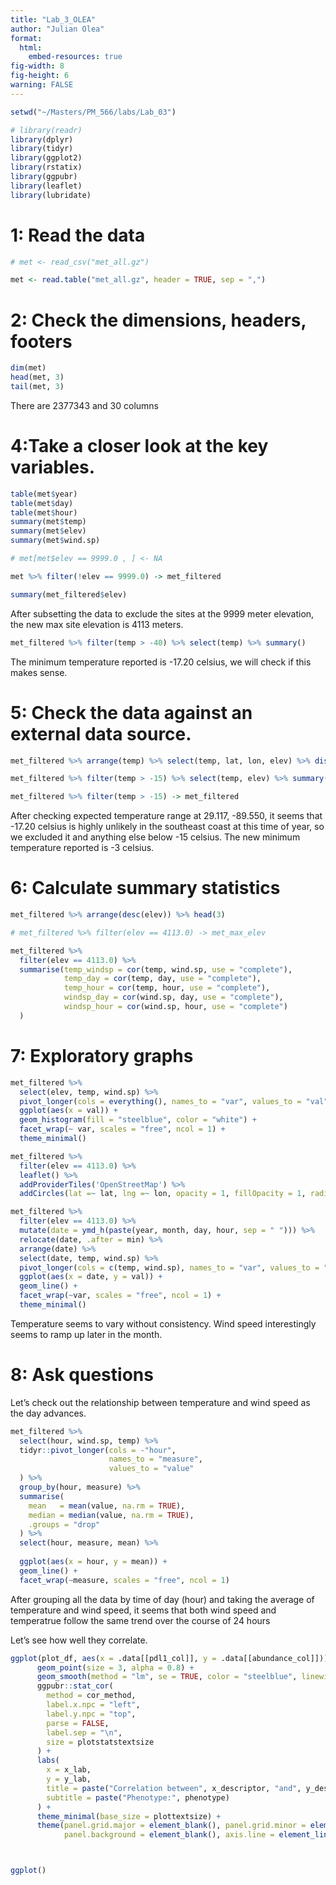 ```yaml
---
title: "Lab_3_OLEA"
author: "Julian Olea"
format: 
  html:
    embed-resources: true
fig-width: 8
fig-height: 6
warning: FALSE
---
```


```r

setwd("~/Masters/PM_566/labs/Lab_03")

```


```r

# library(readr)
library(dplyr)
library(tidyr)
library(ggplot2)
library(rstatix)
library(ggpubr)
library(leaflet)
library(lubridate)

```

# 1: Read the data

```r

# met <- read_csv("met_all.gz")

met <- read.table("met_all.gz", header = TRUE, sep = ",")

```

# 2: Check the dimensions, headers, footers
```r

dim(met)
head(met, 3)
tail(met, 3)

```
There are 2377343 and 30 columns

# 4:Take a closer look at the key variables.
```r

table(met$year)
table(met$day)
table(met$hour)
summary(met$temp)
summary(met$elev)
summary(met$wind.sp)

```

```r

# met[met$elev == 9999.0 , ] <- NA

met %>% filter(!elev == 9999.0) -> met_filtered

summary(met_filtered$elev)

```
After subsetting the data to exclude the sites at the 9999 meter elevation, the new max site elevation is 4113 meters.

```r

met_filtered %>% filter(temp > -40) %>% select(temp) %>% summary()

```
The minimum temperature reported is -17.20 celsius, we will check if this makes sense.

# 5: Check the data against an external data source.

```r

met_filtered %>% arrange(temp) %>% select(temp, lat, lon, elev) %>% distinct() %>% head(3)

met_filtered %>% filter(temp > -15) %>% select(temp, elev) %>% summary()

met_filtered %>% filter(temp > -15) -> met_filtered

```
After checking expected temperature range at 29.117, -89.550, it seems that -17.20 celsius is highly unlikely in the southeast coast at this time of year, so we excluded it and anything else below -15 celsius. The new minimum temperature reported is -3 celsius.

# 6: Calculate summary statistics

```r

met_filtered %>% arrange(desc(elev)) %>% head(3)

# met_filtered %>% filter(elev == 4113.0) -> met_max_elev

met_filtered %>%
  filter(elev == 4113.0) %>%
  summarise(temp_windsp = cor(temp, wind.sp, use = "complete"),
            temp_day = cor(temp, day, use = "complete"),
            temp_hour = cor(temp, hour, use = "complete"),
            windsp_day = cor(wind.sp, day, use = "complete"),
            windsp_hour = cor(wind.sp, hour, use = "complete")
  )

```

# 7: Exploratory graphs

```r

met_filtered %>%
  select(elev, temp, wind.sp) %>%
  pivot_longer(cols = everything(), names_to = "var", values_to = "val") %>%
  ggplot(aes(x = val)) +
  geom_histogram(fill = "steelblue", color = "white") +
  facet_wrap(~ var, scales = "free", ncol = 1) +
  theme_minimal()

```

```r
met_filtered %>%
  filter(elev == 4113.0) %>%
  leaflet() %>%
  addProviderTiles('OpenStreetMap') %>% 
  addCircles(lat =~ lat, lng =~ lon, opacity = 1, fillOpacity = 1, radius = 100)
```

```r

met_filtered %>%
  filter(elev == 4113.0) %>%
  mutate(date = ymd_h(paste(year, month, day, hour, sep = " "))) %>%
  relocate(date, .after = min) %>%
  arrange(date) %>%
  select(date, temp, wind.sp) %>%
  pivot_longer(cols = c(temp, wind.sp), names_to = "var", values_to = "val") %>%
  ggplot(aes(x = date, y = val)) +
  geom_line() +
  facet_wrap(~var, scales = "free", ncol = 1) +
  theme_minimal()

```
Temperature seems to vary without consistency. Wind speed interestingly seems to ramp up later in the month. 

# 8: Ask questions

Let's check out the relationship between temperature and wind speed as the day advances.
```r

met_filtered %>%
  select(hour, wind.sp, temp) %>%
  tidyr::pivot_longer(cols = -"hour",
                      names_to = "measure",
                      values_to = "value"
  ) %>%
  group_by(hour, measure) %>%
  summarise(
    mean   = mean(value, na.rm = TRUE),
    median = median(value, na.rm = TRUE),
    .groups = "drop"
  ) %>%
  select(hour, measure, mean) %>%
  
  ggplot(aes(x = hour, y = mean)) +
  geom_line() +
  facet_wrap(~measure, scales = "free", ncol = 1)


```
After grouping all the data by time of day (hour) and taking the average of temperature and wind speed, it seems that both wind speed and temperatrue follow the same trend over the course of 24 hours

Let's see how well they correlate.
```r

ggplot(plot_df, aes(x = .data[[pdl1_col]], y = .data[[abundance_col]])) +
      geom_point(size = 3, alpha = 0.8) +
      geom_smooth(method = "lm", se = TRUE, color = "steelblue", linewidth = 1) +
      ggpubr::stat_cor(
        method = cor_method,
        label.x.npc = "left",
        label.y.npc = "top",
        parse = FALSE,
        label.sep = "\n",
        size = plotstatstextsize
      ) +
      labs(
        x = x_lab,
        y = y_lab,
        title = paste("Correlation between", x_descriptor, "and", y_descriptor),
        subtitle = paste("Phenotype:", phenotype)
      ) +
      theme_minimal(base_size = plottextsize) +
      theme(panel.grid.major = element_blank(), panel.grid.minor = element_blank(),
            panel.background = element_blank(), axis.line = element_line(colour = "black"))



ggplot()

```


